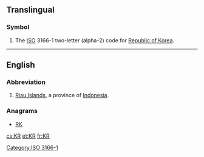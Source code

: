 ==Translingual==

===Symbol===
{{head|mul|symbol}}
# The [[ISO]] 3166-1 two-letter (alpha-2) code for [[Republic of Korea]].

[[Category:ISO 3166-1]]
----
==English==

===Abbreviation===
{{head|en|abbreviation}}
# [[Riau Islands]], a province of [[Indonesia]].

===Anagrams===
* [[RK#English|RK]]

[[cs:KR]]
[[et:KR]]
[[fr:KR]]
